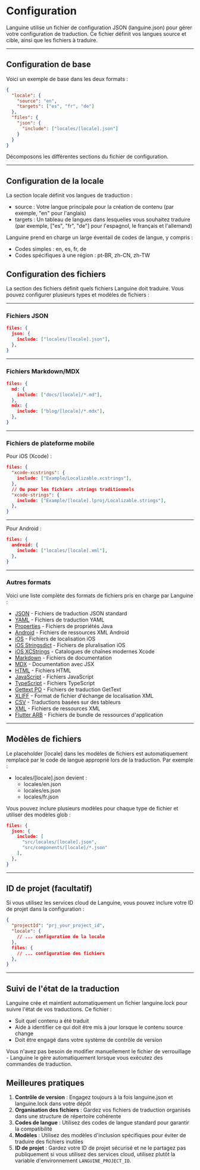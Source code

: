 # Configuration

Languine utilise un fichier de configuration JSON (languine.json) pour gérer votre configuration de traduction. Ce fichier définit vos langues source et cible, ainsi que les fichiers à traduire.

---

## Configuration de base

Voici un exemple de base dans les deux formats :

```json title="languine.json"
{
  "locale": {
    "source": "en",
    "targets": ["es", "fr", "de"]
  },
  "files": {
    "json": {
      "include": ["locales/[locale].json"]
    }
  }
}
```

Décomposons les différentes sections du fichier de configuration.

---

## Configuration de la locale

La section locale définit vos langues de traduction :

- source : Votre langue principale pour la création de contenu (par exemple, "en" pour l'anglais)
- targets : Un tableau de langues dans lesquelles vous souhaitez traduire (par exemple, ["es", "fr", "de"] pour l'espagnol, le français et l'allemand)

Languine prend en charge un large éventail de codes de langue, y compris :
- Codes simples : en, es, fr, de
- Codes spécifiques à une région : pt-BR, zh-CN, zh-TW

## Configuration des fichiers

La section des fichiers définit quels fichiers Languine doit traduire. Vous pouvez configurer plusieurs types et modèles de fichiers :

---

### Fichiers JSON
```json
files: {
  json: {
    include: ["locales/[locale].json"],
  },
}
```

---

### Fichiers Markdown/MDX
```json
files: {
  md: {
    include: ["docs/[locale]/*.md"],
  },
  mdx: {
    include: ["blog/[locale]/*.mdx"],
  },
}
```

---

### Fichiers de plateforme mobile

Pour iOS (Xcode) :
```json
files: {
  "xcode-xcstrings": {
    include: ["Example/Localizable.xcstrings"],
  },
  // Ou pour les fichiers .strings traditionnels
  "xcode-strings": {
    include: ["Example/[locale].lproj/Localizable.strings"],
  },
}
```

---

Pour Android :
```json
files: {
  android: {
    include: ["locales/[locale].xml"],
  },
}
```

---

### Autres formats

Voici une liste complète des formats de fichiers pris en charge par Languine :

- [JSON](/docs/json) - Fichiers de traduction JSON standard
- [YAML](/docs/yaml) - Fichiers de traduction YAML
- [Properties](/docs/properties) - Fichiers de propriétés Java
- [Android](/docs/android) - Fichiers de ressources XML Android
- [iOS](/docs/ios) - Fichiers de localisation iOS
- [iOS Stringsdict](/docs/xcode-stringsdict) - Fichiers de pluralisation iOS
- [iOS XCStrings](/docs/xcode-xcstrings) - Catalogues de chaînes modernes Xcode
- [Markdown](/docs/md) - Fichiers de documentation
- [MDX](/docs/mdx) - Documentation avec JSX
- [HTML](/docs/html) - Fichiers HTML
- [JavaScript](/docs/js) - Fichiers JavaScript
- [TypeScript](/docs/ts) - Fichiers TypeScript
- [Gettext PO](/docs/po) - Fichiers de traduction GetText
- [XLIFF](/docs/xliff) - Format de fichier d'échange de localisation XML
- [CSV](/docs/csv) - Traductions basées sur des tableurs
- [XML](/docs/xml) - Fichiers de ressources XML
- [Flutter ARB](/docs/arb) - Fichiers de bundle de ressources d'application

---

## Modèles de fichiers

Le placeholder [locale] dans les modèles de fichiers est automatiquement remplacé par le code de langue approprié lors de la traduction. Par exemple :

- locales/[locale].json devient :
  - locales/en.json
  - locales/es.json
  - locales/fr.json

Vous pouvez inclure plusieurs modèles pour chaque type de fichier et utiliser des modèles glob :
```json
files: {
  json: {
    include: [
      "src/locales/[locale].json",
      "src/components/[locale]/*.json"
    ],
  },
}
```

---

## ID de projet (facultatif)

Si vous utilisez les services cloud de Languine, vous pouvez inclure votre ID de projet dans la configuration :

```json
{
  "projectId": "prj_your_project_id",
  "locale": {
    // ... configuration de la locale
  },
  files: {
    // ... configuration des fichiers
  },
}
```

---

## Suivi de l'état de la traduction

Languine crée et maintient automatiquement un fichier languine.lock pour suivre l'état de vos traductions. Ce fichier :

- Suit quel contenu a été traduit
- Aide à identifier ce qui doit être mis à jour lorsque le contenu source change
- Doit être engagé dans votre système de contrôle de version

Vous n'avez pas besoin de modifier manuellement le fichier de verrouillage - Languine le gère automatiquement lorsque vous exécutez des commandes de traduction.

## Meilleures pratiques

1. **Contrôle de version** : Engagez toujours à la fois languine.json et languine.lock dans votre dépôt
2. **Organisation des fichiers** : Gardez vos fichiers de traduction organisés dans une structure de répertoire cohérente
3. **Codes de langue** : Utilisez des codes de langue standard pour garantir la compatibilité
4. **Modèles** : Utilisez des modèles d'inclusion spécifiques pour éviter de traduire des fichiers inutiles
5. **ID de projet** : Gardez votre ID de projet sécurisé et ne le partagez pas publiquement si vous utilisez des services cloud, utilisez plutôt la variable d'environnement `LANGUINE_PROJECT_ID`.